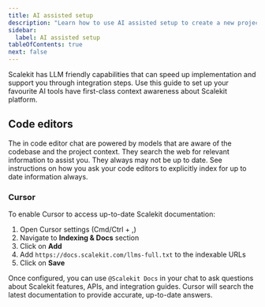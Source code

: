 ```yaml
---
title: AI assisted setup
description: "Learn how to use AI assisted setup to create a new project in Scalekit."
sidebar:
  label: AI assisted setup
tableOfContents: true
next: false
---
```




Scalekit has LLM friendly capabilities that can speed up implementation and support you through integration steps. Use this guide to set up your favourite AI tools have first-class context awareness about Scalekit platform.


## Code editors

The in code editor chat are powered by models that are aware of the codebase and the project context. They search the web for relevant information to assist you. They always may not be up to date. See instructions on how you ask your code editors to explicitly index for up to date information always.


### Cursor

<VideoPlayer link="https://youtu.be/oMMG1k_9fmU" />

To enable Cursor to access up-to-date Scalekit documentation:

1. Open Cursor settings (Cmd/Ctrl + ,)
2. Navigate to **Indexing & Docs** section
3. Click on **Add**
4. Add `https://docs.scalekit.com/llms-full.txt` to the indexable URLs
5. Click on **Save**

Once configured, you can use `@Scalekit Docs` in your chat to ask questions about Scalekit features, APIs, and integration guides. Cursor will search the latest documentation to provide accurate, up-to-date answers.
